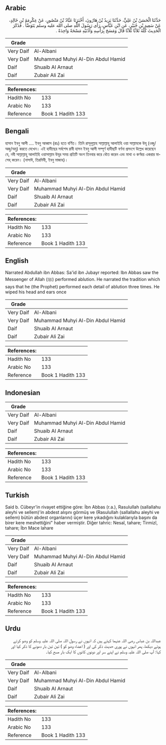 ## Arabic


<div dir="rtl" lang="ar" style={{fontSize:'larger',backgroundColor:'#f8f9fa',padding:20}}>
حَدَّثَنَا الْحَسَنُ بْنُ عَلِيٍّ، حَدَّثَنَا يَزِيدُ بْنُ هَارُونَ، أَخْبَرَنَا عَبَّادُ بْنُ مَنْصُورٍ، عَنْ عِكْرِمَةَ بْنِ خَالِدٍ، عَنْ سَعِيدِ بْنِ جُبَيْرٍ، عَنِ ابْنِ عَبَّاسٍ، رَأَى رَسُولَ اللَّهِ صلى الله عليه وسلم يَتَوَضَّأُ ‏.‏ فَذَكَرَ الْحَدِيثَ كُلَّهُ ثَلاَثًا ثَلاَثًا قَالَ وَمَسَحَ بِرَأْسِهِ وَأُذُنَيْهِ مَسْحَةً وَاحِدَةً ‏.‏
</div>
<div style={{backgroundColor:'#f8f9fa',padding:20, marginBottom: 10}}><table> <thead> <tr> <th>Grade</th> <th></th> </tr> </thead> <tbody> <tr><td>Very Daif</td><td>Al-Albani</td></tr><tr><td>Very Daif</td><td>Muhammad Muhyi Al-Din Abdul Hamid</td></tr><tr><td>Daif</td><td>Shuaib Al Arnaut</td></tr><tr><td>Daif</td><td>Zubair Ali Zai</td></tr></tbody></table><table> <thead> <tr> <th>References:</th> <th></th> </tr> </thead> <tbody><tr><td>Hadith No</td><td>133</td></tr><tr><td>Arabic No</td><td>133</td></tr><tr><td>Reference</td><td>Book 1 Hadith 133</td></tr></tbody></table></div>

## Bengali


<div dir="ltr" lang="bn" style={{fontSize:'larger',backgroundColor:'#f8f9fa',padding:20}}>
হাসান ইবনু আলী .... ইবনু আব্বাস (রাঃ) হতে বর্ণিত। তিনি রাসূলূল্লাহ সাল্লাল্লাহু আলাইহি ওয়া সাল্লামকে উযূ (ওজু/অজু/অযু) করতে দেখেন। এই হাদীছের সর্বশেষ রাবী হাসন ইবনু আলী সম্পূর্ণ হাদীছটি বর্ণনা প্রসংগে উল্লেখ করেছেন যে, নবী সাল্লাল্লাহু আলাইহি ওয়াসাল্লাম উযূর সময় প্রতিটি অংগ তিনবার করে ধৌত করেন এবং মাথা ও কর্ণদ্বয় একরার মাসেহ্ করেন। (নাসাঈ, তিরমিযী, ইবনু মাজাহ)।
</div>
<div style={{backgroundColor:'#f8f9fa',padding:20, marginBottom: 10}}><table> <thead> <tr> <th>Grade</th> <th></th> </tr> </thead> <tbody> <tr><td>Very Daif</td><td>Al-Albani</td></tr><tr><td>Very Daif</td><td>Muhammad Muhyi Al-Din Abdul Hamid</td></tr><tr><td>Daif</td><td>Shuaib Al Arnaut</td></tr><tr><td>Daif</td><td>Zubair Ali Zai</td></tr></tbody></table><table> <thead> <tr> <th>References:</th> <th></th> </tr> </thead> <tbody><tr><td>Hadith No</td><td>133</td></tr><tr><td>Arabic No</td><td>133</td></tr><tr><td>Reference</td><td>Book 1 Hadith 133</td></tr></tbody></table></div>

## English


<div dir="ltr" lang="en" style={{fontSize:'larger',backgroundColor:'#f8f9fa',padding:20}}>
Narrated Abdullah ibn Abbas: Sa'id ibn Jubayr reported: Ibn Abbas saw the Messenger of Allah (ﷺ) performed ablution. He narrated the tradition which says that he (the Prophet) performed each detail of ablution three times. He wiped his head and ears once
</div>
<div style={{backgroundColor:'#f8f9fa',padding:20, marginBottom: 10}}><table> <thead> <tr> <th>Grade</th> <th></th> </tr> </thead> <tbody> <tr><td>Very Daif</td><td>Al-Albani</td></tr><tr><td>Very Daif</td><td>Muhammad Muhyi Al-Din Abdul Hamid</td></tr><tr><td>Daif</td><td>Shuaib Al Arnaut</td></tr><tr><td>Daif</td><td>Zubair Ali Zai</td></tr></tbody></table><table> <thead> <tr> <th>References:</th> <th></th> </tr> </thead> <tbody><tr><td>Hadith No</td><td>133</td></tr><tr><td>Arabic No</td><td>133</td></tr><tr><td>Reference</td><td>Book 1 Hadith 133</td></tr></tbody></table></div>

## Indonesian


<div dir="ltr" lang="id" style={{fontSize:'larger',backgroundColor:'#f8f9fa',padding:20}}>

</div>
<div style={{backgroundColor:'#f8f9fa',padding:20, marginBottom: 10}}><table> <thead> <tr> <th>Grade</th> <th></th> </tr> </thead> <tbody> <tr><td>Very Daif</td><td>Al-Albani</td></tr><tr><td>Very Daif</td><td>Muhammad Muhyi Al-Din Abdul Hamid</td></tr><tr><td>Daif</td><td>Shuaib Al Arnaut</td></tr><tr><td>Daif</td><td>Zubair Ali Zai</td></tr></tbody></table><table> <thead> <tr> <th>References:</th> <th></th> </tr> </thead> <tbody><tr><td>Hadith No</td><td>133</td></tr><tr><td>Arabic No</td><td>133</td></tr><tr><td>Reference</td><td>Book 1 Hadith 133</td></tr></tbody></table></div>

## Turkish


<div dir="ltr" lang="tr" style={{fontSize:'larger',backgroundColor:'#f8f9fa',padding:20}}>
Said b. Cübeyr'in rivayet ettiğine göre: İbn Abbas (r.a.), Rasulullah (sallallahu aleyhi ve sellem)'in abdest alışını görmüş ve (Rasulullah (sallallahu aleyhi ve sellem) bütün abdest organlarını) üçer kere yıkadığını kulaklarıyla başını da birer kere meshettiğini" haber vermiştir. Diğer tahric: Nesaî, tahare; Tirmizî, tahare; İbn Mace lahare
</div>
<div style={{backgroundColor:'#f8f9fa',padding:20, marginBottom: 10}}><table> <thead> <tr> <th>Grade</th> <th></th> </tr> </thead> <tbody> <tr><td>Very Daif</td><td>Al-Albani</td></tr><tr><td>Very Daif</td><td>Muhammad Muhyi Al-Din Abdul Hamid</td></tr><tr><td>Daif</td><td>Shuaib Al Arnaut</td></tr><tr><td>Daif</td><td>Zubair Ali Zai</td></tr></tbody></table><table> <thead> <tr> <th>References:</th> <th></th> </tr> </thead> <tbody><tr><td>Hadith No</td><td>133</td></tr><tr><td>Arabic No</td><td>133</td></tr><tr><td>Reference</td><td>Book 1 Hadith 133</td></tr></tbody></table></div>

## Urdu


<div dir="rtl" lang="ur" style={{fontSize:'larger',backgroundColor:'#f8f9fa',padding:20}}>
عبداللہ بن عباس رضی اللہ عنہما کہتے ہیں کہ انہوں نے رسول اللہ صلی اللہ علیہ وسلم کو وضو کرتے ہوئے دیکھا، پھر انہوں نے پوری حدیث ذکر کی اور ( اعضاء وضو کو ) تین تین بار دھونے کا ذکر کیا اور کہا: آپ صلی اللہ علیہ وسلم نے اپنے سر اور دونوں کانوں کا ایک بار مسح کیا۔
</div>
<div style={{backgroundColor:'#f8f9fa',padding:20, marginBottom: 10}}><table> <thead> <tr> <th>Grade</th> <th></th> </tr> </thead> <tbody> <tr><td>Very Daif</td><td>Al-Albani</td></tr><tr><td>Very Daif</td><td>Muhammad Muhyi Al-Din Abdul Hamid</td></tr><tr><td>Daif</td><td>Shuaib Al Arnaut</td></tr><tr><td>Daif</td><td>Zubair Ali Zai</td></tr></tbody></table><table> <thead> <tr> <th>References:</th> <th></th> </tr> </thead> <tbody><tr><td>Hadith No</td><td>133</td></tr><tr><td>Arabic No</td><td>133</td></tr><tr><td>Reference</td><td>Book 1 Hadith 133</td></tr></tbody></table></div>